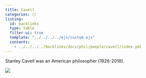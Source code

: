 ```yaml
---
title: Cavell
categories: ⚪
listing:
  id: backlinks
  type: table
  filter-ui: true
  template: "../../../../ejs/custom.ejs"
  contents:
    - ../../../../backlinks/docs/phil/people/cavell/index.yml
---
```


Stanley Cavell was an American philosopher (1926-2018).

![](/images/headshots/cavell.jpeg)